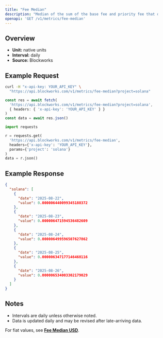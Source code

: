```yaml
---
title: "Fee Median"
description: "Median of the sum of the base fee and priority fee that day in native chain token"
openapi: 'GET /v1/metrics/fee-median'
---
```


## Overview

- **Unit:** native units
- **Interval:** daily
- **Source:** Blockworks

## Example Request

<CodeGroup>

```bash cURL
curl -H "x-api-key: YOUR_API_KEY" \
  "https://api.blockworks.com/v1/metrics/fee-median?project=solana"
```

```typescript TypeScript
const res = await fetch(
  'https://api.blockworks.com/v1/metrics/fee-median?project=solana',
  { headers: { 'x-api-key': 'YOUR_API_KEY' } }
)
const data = await res.json()
```

```python Python
import requests

r = requests.get(
  'https://api.blockworks.com/v1/metrics/fee-median',
  headers={'x-api-key': 'YOUR_API_KEY'},
  params={'project': 'solana'}
)
data = r.json()
```

</CodeGroup>

## Example Response

```json
{
  "solana": [
    {
      "date": "2025-08-22",
      "value": 0.000006440099345188372
    },
    {
      "date": "2025-08-23",
      "value": 0.000006471594536482609
    },
    {
      "date": "2025-08-24",
      "value": 0.000006499596507627862
    },
    {
      "date": "2025-08-25",
      "value": 0.000006347177146468116
    },
    {
      "date": "2025-08-26",
      "value": 0.000006534003302179029
    }
  ]
}
```

## Notes
- Intervals are daily unless otherwise noted.
- Data is updated daily and may be revised after late-arriving data.


<Note>For fiat values, see **[Fee Median USD](./fee-median-usd)**.</Note>